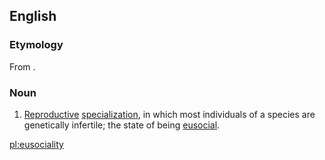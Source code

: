 ==English==


===Etymology===

From {{suffix|eusocial|ity}}.

===Noun===
{{en-noun|-}}
{{wikipedia}}

#{{biology}} [[reproductive|Reproductive]] [[specialization]], in which most individuals of a species are genetically infertile; the state of being [[eusocial]].

[[pl:eusociality]]